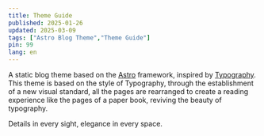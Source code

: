 ```yaml
---
title: Theme Guide
published: 2025-01-26
updated: 2025-03-09
tags: ["Astro Blog Theme","Theme Guide"]
pin: 99
lang: en
---
```


A static blog theme based on the <a href="https://astro.build/">Astro</a> framework, inspired by <a href="https://astro-theme-typography.vercel.app/">Typography</a>. This theme is based on the style of Typography, through the establishment of a new visual standard, all the pages are rearranged to create a reading experience like the pages of a paper book, reviving the beauty of typography.

Details in every sight, elegance in every space.
